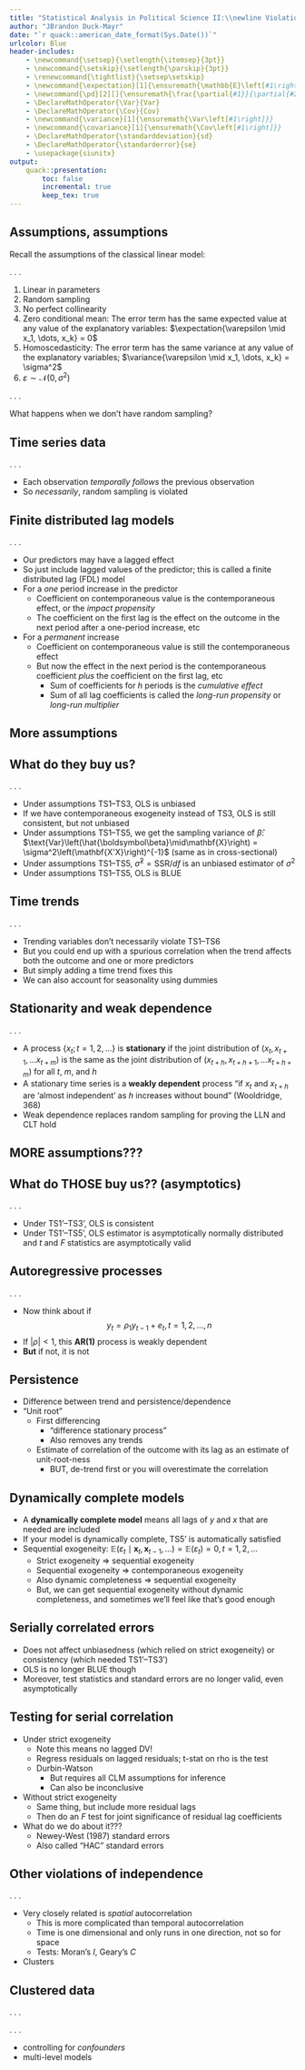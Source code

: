 ```yaml
---
title: "Statistical Analysis in Political Science II:\\newline Violations of independence"
author: "JBrandon Duck-Mayr"
date: "`r quack::american_date_format(Sys.Date())`"
urlcolor: Blue
header-includes:
    - \newcommand{\setsep}{\setlength{\itemsep}{3pt}}
    - \newcommand{\setskip}{\setlength{\parskip}{3pt}}
    - \renewcommand{\tightlist}{\setsep\setskip}
    - \newcommand{\expectation}[1]{\ensuremath{\mathbb{E}\left[#1\right]}}
    - \newcommand{\pd}[2][]{\ensuremath{\frac{\partial{#1}}{\partial{#2}}}}
    - \DeclareMathOperator{\Var}{Var}
    - \DeclareMathOperator{\Cov}{Cov}
    - \newcommand{\variance}[1]{\ensuremath{\Var\left[#1\right]}}
    - \newcommand{\covariance}[1]{\ensuremath{\Cov\left[#1\right]}}
    - \DeclareMathOperator{\standarddeviation}{sd}
    - \DeclareMathOperator{\standarderror}{se}
    - \usepackage{siunitx}
output:
    quack::presentation:
        toc: false
        incremental: true
        keep_tex: true
---
```


## Assumptions, assumptions

Recall the assumptions of the classical linear model:

. . .

::: nonincremental
1. Linear in parameters
2. Random sampling
3. No perfect collinearity
4. Zero conditional mean: The error term has the same expected value at any value of the explanatory variables: $\expectation{\varepsilon \mid x_1, \dots, x_k} = 0$
5. Homoscedasticity: The error term has the same variance at any value of the explanatory variables; $\variance{\varepsilon \mid x_1, \dots, x_k} = \sigma^2$
6.  $\varepsilon \sim \mathcal{N}\left( 0, \sigma^2 \right)$
:::

. . .

What happens when we don't have random sampling?

## Time series data

. . .

- Each observation *temporally follows* the previous observation
- So *necessarily*, random sampling is violated

## Finite distributed lag models

. . .

- Our predictors may have a lagged effect
- So just include lagged values of the predictor;
  this is called a finite distributed lag (FDL) model
- For a *one* period increase in the predictor
  + Coefficient on contemporaneous value is the contemporaneous effect, or the *impact propensity*
  + The coefficient on the first lag is the effect on the outcome in the next period after a one-period increase, etc
- For a *permanent* increase
  + Coefficient on contemporaneous value is still the contemporaneous effect
  + But now the effect in the next period is the contemporaneous coefficient *plus* the coefficient on the first lag, etc
    * Sum of coefficients for $h$ periods is the *cumulative effect*
    + Sum of all lag coefficients is called the *long-run propensity* or *long-run multiplier*

## More assumptions

\begin{itemize}
    \tightlist
    \item[TS1]<2-> Linearity in parameters (essentially the same as MLR1)
    \item[TS2]<3-> No perfect collinearity (essentially the same as MLR2)
    \item[TS3]<4-> Zero conditional mean: $\mathbb{E}\left(\varepsilon_t\mid\mathbf{X}\right) = 0, t = 1, 2, \dots n$
    \begin{itemize}
        \tightlist
        \item<5-> Analog of MLR4, obviates the need for random sampling
        \item<6-> Error term at time $t$ is uncorrelated with predictors in \textbf{every} time period
        \item<7-> \textit{contemporaneous exogeneity} only requires $\mathbb{E}\left(\varepsilon_t\mid\mathbf{x}_t\right) = 0$
        \item<8-> Assumption TS3 goes farther and is called \textit{strict exogeneity}
        \item<9-> Note this does not require lack of correlation of errors
        \item<10-> This can fail under omitted variable bias or when there's feedback between the error and a predictor
    \end{itemize}
    \item[TS4]<11-> Homoscedasticity: $\text{Var}\left(\varepsilon_t\mid\mathbf{X}\right) = \text{Var}\left(\varepsilon_t\right) = \sigma^2, t = 1, 2, \dots, n$
    \item[TS5]<12-> No serial correlation: Conditional on $\mathbf{X}$, the errors in two time periods are uncorrelated: $\text{Cor}\left(\varepsilon_t,\varepsilon_s\mid\mathbf{X}\right) = 0,\,\forall\,\, t \neq s$
\end{itemize}

## What do they buy us?

. . .

- Under assumptions TS1--TS3, OLS is unbiased
- If we have contemporaneous exogeneity instead of TS3, OLS is still consistent, but not unbiased
- Under assumptions TS1--TS5, we get the sampling variance of $\hat{\beta}$: $\text{Var}\left(\hat{\boldsymbol\beta}\mid\mathbf{X}\right) = \sigma^2\left(\mathbf{X'X}\right)^{-1}$ (same as in cross-sectional)
- Under assumptions TS1--TS5, $\hat{\sigma}^2 = \text{SSR}/df$ is an unbiased estimator of $\sigma^2$
- Under assumptions TS1--TS5, OLS is BLUE

\begin{itemize}
    \tightlist
    \item[TS6]<7-> Normally distributed errors
\end{itemize}

\begin{itemize}
    \tightlist
    \item<8-> Under assumptions TS1--TS6, OLS estimators are normally distributed, and $t$ and $F$ statistics and usual confidence intervals are all valid
\end{itemize}

## Time trends

. . .

- Trending variables don't necessarily violate TS1--TS6
- But you could end up with a spurious correlation when the trend affects both the outcome and one or more predictors
- But simply adding a time trend fixes this
- We can also account for seasonality using dummies

<!-- R^2 difference?? -->

## Stationarity and weak dependence

. . .

- A process $\{x_t; t = 1, 2, \dots\}$ is **stationary** if the joint distribution of  $\left(x_t, x_{t+1}, \dots x_{t + m}\right)$ is the same as the joint distribution of $\left(x_{t+h}, x_{t+h+1}, \dots x_{t+h + m}\right)$ for all $t$, $m$, and $h$
- A stationary time series is a **weakly dependent** process "if $x_t$ and $x_{t+h}$ are 'almost independent' as $h$ increases without bound" (Wooldridge, 368)
- Weak dependence replaces random sampling for proving the LLN and CLT hold

## **MORE** assumptions???

\begin{itemize}
    \tightlist
    \item[TS1']<2-> Linearity, stationarity, and weak dependence
    \item[TS2']<3-> No perfect collinearity
    \item[TS3']<4-> Zero conditional mean: Explanatory variables are \textit{contemporaneously exogenous}; $\mathbb{E}\left(\varepsilon_t\mid\mathbf{x}_t\right) = 0$
    \item[TS4']<5-> \textit{Contemporaneous} homoscedasticity: $\text{Var}\left(\varepsilon_t\mid\mathbf{x}_t\right) = \sigma^2$
    \item[TS5']<6-> No serial correlation
\end{itemize}

## What do **THOSE** buy us?? (asymptotics)

. . .

- Under TS1'--TS3', OLS is consistent
- Under TS1'--TS5', OLS estimator is asymptotically normally distributed and $t$ and $F$ statistics are asymptotically valid

## Autoregressive processes

. . .

- Now think about if $$ y_t = \rho_1 y_{t-1} + e_t, t = 1, 2, \dots, n $$
- If $|\rho| < 1$, this **AR(1)** process is weakly dependent
- **But** if not, it is not

## Persistence

- Difference between trend and persistence/dependence
- "Unit root"
  + First differencing
    * "difference stationary process"
    * Also removes any trends
  + Estimate of correlation of the outcome with its lag as an estimate of unit-root-ness
    * BUT, de-trend first or you will overestimate the correlation

## Dynamically complete models

- A **dynamically complete model** means all lags of $y$ and $x$ that are needed are included
- If your model is dynamically complete, TS5' is automatically satisfied
- Sequential exogeneity: $\mathbb{E}\left(\varepsilon_t\mid\mathbf{x}_t, \mathbf{x}_{t-1}, \dots\right) = \mathbb{E}\left(\varepsilon_t\right) = 0, t = 1, 2, \dots$
  + Strict exogeneity $\Rightarrow$ sequential exogeneity
  + Sequential exogeneity $\Rightarrow$ contemporaneous exogeneity
  + Also dynamic completeness $\Rightarrow$ sequential exogeneity
  + But, we can get sequential exogeneity without dynamic completeness, and sometimes we'll feel like that's good enough

## Serially correlated errors

- Does not affect unbiasedness (which relied on strict exogeneity) or consistency (which needed TS1'--TS3')
- OLS is no longer BLUE though
- Moreover, test statistics and standard errors are no longer valid, even asymptotically

## Testing for serial correlation

- Under strict exogeneity
  + Note this means no lagged DV!
  + Regress residuals on lagged residuals; t-stat on rho is the test
  + Durbin-Watson
    * But requires all CLM assumptions for inference
    * Can also be inconclusive
- Without strict exogeneity
  + Same thing, but include more residual lags
  + Then do an $F$ test for joint significance of residual lag coefficients
- What do we do about it???
  + Newey-West (1987) standard errors
  + Also called "HAC" standard errors
  
## Other violations of independence

. . .

- Very closely related is *spatial* autocorrelation
  + This is more complicated than temporal autocorrelation
  + Time is one dimensional and only runs in one direction, not so for space
  + Tests: Moran's *I*, Geary's *C*
- Clusters

## Clustered data

. . .

\begin{figure}
\centering
\includegraphics[width = 0.8\textwidth]{simpsons-paradox}
\end{figure}

. . .

- controlling for *confounders*
- multi-level models
